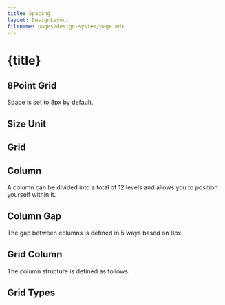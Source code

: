 ```yaml
---
title: Spacing
layout: DesignLayout
filename: pages/design-system/page.mdx
---
```



# {title}

## 8Point Grid

<GridView />

Space is set to 8px by default.

## Size Unit

<SpacingView />

## Grid 

## Column

A column can be divided into a total of 12 levels and allows you to position yourself within it.

<GridColumnListView />

## Column Gap

The gap between columns is defined in 5 ways based on 8px.

<GridGapListView />

## Grid Column

The column structure is defined as follows.

<ColumnView />


## Grid Types

<ColumnTypeView />